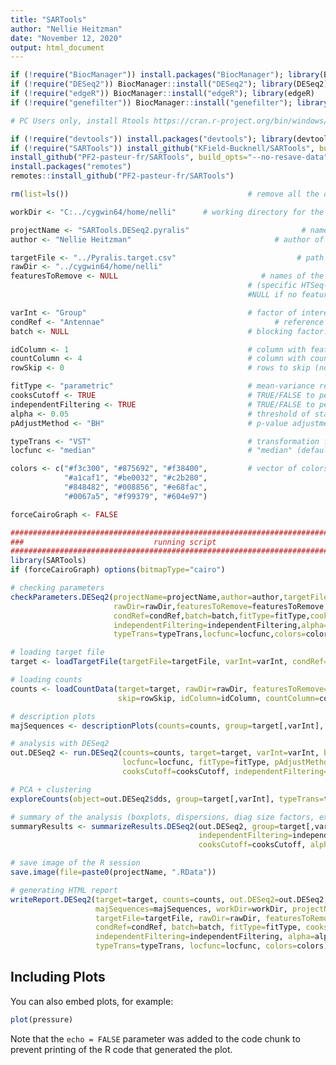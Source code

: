---
title: "SARTools"
author: "Nellie Heitzman"
date: "November 12, 2020"
output: html_document
---

```{r}
if (!require("BiocManager")) install.packages("BiocManager"); library(BiocManager)
if (!require("DESeq2")) BiocManager::install("DESeq2"); library(DESeq2)
if (!require("edgeR")) BiocManager::install("edgeR"); library(edgeR) 
if (!require("genefilter")) BiocManager::install("genefilter"); library(genefilter)

# PC Users only, install Rtools https://cran.r-project.org/bin/windows/Rtools/

if (!require("devtools")) install.packages("devtools"); library(devtools)
if (!require("SARTools")) install_github("KField-Bucknell/SARTools", build_vignettes=TRUE, force=TRUE); library(SARTools)
install_github("PF2-pasteur-fr/SARTools", build_opts="--no-resave-data")
install.packages("remotes")
remotes::install_github("PF2-pasteur-fr/SARTools")
```



```{r cars}
rm(list=ls())                                        # remove all the objects from the R session

workDir <- "C:../cygwin64/home/nelli"      # working directory for the R session

projectName <- "SARTools.DESeq2.pyralis"                         # name of the project
author <- "Nellie Heitzman"                                # author of the statistical analysis/report

targetFile <- "../Pyralis.target.csv"                           # path to the design/target file (annotations)
rawDir <- "../cygwin64/home/nelli"                                      # path to the directory containing raw counts files
featuresToRemove <- NULL                                # names of the features to be removed     
                                                     # (specific HTSeq-count information and rRNA for example) 
                                                     #NULL if no feature to remove

varInt <- "Group"                                    # factor of interest
condRef <- "Antennae"                                      # reference biological condition
batch <- NULL                                        # blocking factor: NULL (default) or "batch" for example

idColumn <- 1                                        # column with feature Ids (usually 1)
countColumn <- 4                                     # column with counts  (2 for htseq-count, 7 for featurecounts, 5 for RSEM/Salmon, 4 for kallisto)
rowSkip <- 0                                         # rows to skip (not including header) 

fitType <- "parametric"                              # mean-variance relationship: "parametric" (default), "local" or "mean"
cooksCutoff <- TRUE                                  # TRUE/FALSE to perform the outliers detection (default is TRUE)
independentFiltering <- TRUE                         # TRUE/FALSE to perform independent filtering (default is TRUE)
alpha <- 0.05                                        # threshold of statistical significance
pAdjustMethod <- "BH"                                # p-value adjustment method: "BH" (default) or "BY"

typeTrans <- "VST"                                   # transformation for PCA/clustering: "VST" or "rlog"
locfunc <- "median"                                  # "median" (default) or "shorth" to estimate the size factors

colors <- c("#f3c300", "#875692", "#f38400",         # vector of colors of each biological condition on the plots
            "#a1caf1", "#be0032", "#c2b280",
            "#848482", "#008856", "#e68fac",
            "#0067a5", "#f99379", "#604e97")

forceCairoGraph <- FALSE
```

```{r}
################################################################################
###                             running script                               ###
################################################################################
library(SARTools)
if (forceCairoGraph) options(bitmapType="cairo")

# checking parameters
checkParameters.DESeq2(projectName=projectName,author=author,targetFile=targetFile,
                       rawDir=rawDir,featuresToRemove=featuresToRemove,varInt=varInt,
                       condRef=condRef,batch=batch,fitType=fitType,cooksCutoff=cooksCutoff,
                       independentFiltering=independentFiltering,alpha=alpha,pAdjustMethod=pAdjustMethod,
                       typeTrans=typeTrans,locfunc=locfunc,colors=colors)

# loading target file
target <- loadTargetFile(targetFile=targetFile, varInt=varInt, condRef=condRef, batch=batch)

# loading counts
counts <- loadCountData(target=target, rawDir=rawDir, featuresToRemove=featuresToRemove, 
                        skip=rowSkip, idColumn=idColumn, countColumn=countColumn)

# description plots
majSequences <- descriptionPlots(counts=counts, group=target[,varInt], col=colors)

# analysis with DESeq2
out.DESeq2 <- run.DESeq2(counts=counts, target=target, varInt=varInt, batch=batch,
                         locfunc=locfunc, fitType=fitType, pAdjustMethod=pAdjustMethod,
                         cooksCutoff=cooksCutoff, independentFiltering=independentFiltering, alpha=alpha)

# PCA + clustering
exploreCounts(object=out.DESeq2$dds, group=target[,varInt], typeTrans=typeTrans, col=colors)

# summary of the analysis (boxplots, dispersions, diag size factors, export table, nDiffTotal, histograms, MA plot)
summaryResults <- summarizeResults.DESeq2(out.DESeq2, group=target[,varInt], col=colors,
                                          independentFiltering=independentFiltering,
                                          cooksCutoff=cooksCutoff, alpha=alpha)

# save image of the R session
save.image(file=paste0(projectName, ".RData"))

# generating HTML report
writeReport.DESeq2(target=target, counts=counts, out.DESeq2=out.DESeq2, summaryResults=summaryResults,
                   majSequences=majSequences, workDir=workDir, projectName=projectName, author=author,
                   targetFile=targetFile, rawDir=rawDir, featuresToRemove=featuresToRemove, varInt=varInt,
                   condRef=condRef, batch=batch, fitType=fitType, cooksCutoff=cooksCutoff,
                   independentFiltering=independentFiltering, alpha=alpha, pAdjustMethod=pAdjustMethod,
                   typeTrans=typeTrans, locfunc=locfunc, colors=colors)

```

## Including Plots

You can also embed plots, for example:

```{r pressure, echo=FALSE}
plot(pressure)
```

Note that the `echo = FALSE` parameter was added to the code chunk to prevent printing of the R code that generated the plot.
